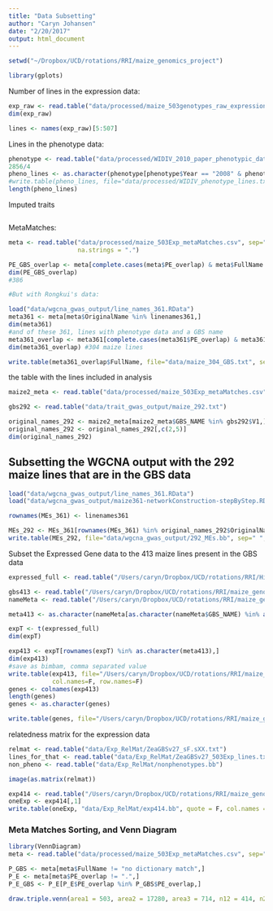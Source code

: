 ```yaml
---
title: "Data Subsetting"
author: "Caryn Johansen"
date: "2/20/2017"
output: html_document
---
```


```r
setwd("~/Dropbox/UCD/rotations/RRI/maize_genomics_project")

library(gplots)
```

Number of lines in the expression data:

```r
exp_raw <- read.table("data/processed/maize_503genotypes_raw_expression_values_FPKM_cleaned.txt", header=T, sep="\t")
dim(exp_raw)

lines <- names(exp_raw)[5:507]

```

Lines in the phenotype data:

```r
phenotype <- read.table("data/processed/WIDIV_2010_paper_phenotypic_data_cleaned.csv", header=T, sep=",")
2856/4
pheno_lines <- as.character(phenotype[phenotype$Year == "2008" & phenotype$Rep == 1,]$Entry)
#write.table(pheno_lines, file="data/processed/WIDIV_phenotype_lines.txt", sep="\n", quote = F, row.names = F)
length(pheno_lines)
```

Imputed traits

```r

```

MetaMatches:

```r
meta <- read.table("data/processed/maize_503Exp_metaMatches.csv", sep=",", header=T,
                   na.strings = ".")

PE_GBS_overlap <- meta[complete.cases(meta$PE_overlap) & meta$FullName != "no dictionary match",]
dim(PE_GBS_overlap)
#386

#But with Rongkui's data:

load("data/wgcna_gwas_output/line_names_361.RData")
meta361 <- meta[meta$OriginalName %in% linenames361,]
dim(meta361)
#and of these 361, lines with phenotype data and a GBS name
meta361_overlap <- meta361[complete.cases(meta361$PE_overlap) & meta361$FullName != "no dictionary match",]
dim(meta361_overlap) #304 maize lines

write.table(meta361_overlap$FullName, file="data/maize_304_GBS.txt", sep="\n", quote = F, row.names = F, col.names = F)
```

the table with the lines included in analysis

```r
maize2_meta <- read.table("data/processed/maize_503Exp_metaMatches.csv", header=T, sep=",")

gbs292 <- read.table("data/trait_gwas_output/maize_292.txt")

original_names_292 <- maize2_meta[maize2_meta$GBS_NAME %in% gbs292$V1,]
original_names_292 <- original_names_292[,c(2,5)]
dim(original_names_292)
```

## Subsetting the WGCNA output with the 292 maize lines that are in the GBS data

```r
load("data/wgcna_gwas_output/line_names_361.RData")
load("data/wgcna_gwas_output/maize361-networkConstruction-stepByStep.RData")

rownames(MEs_361) <- linenames361

MEs_292 <- MEs_361[rownames(MEs_361) %in% original_names_292$OriginalName,]
write.table(MEs_292, file="data/wgcna_gwas_output/292_MEs.bb", sep=" ", col.names = F, row.names = F, quote = F)
```

Subset the Expressed Gene data to the 413 maize lines present in the GBS data

```r
expressed_full <- read.table("/Users/caryn/Dropbox/UCD/rotations/RRI/Hirsch_correlations/data/processed/maize_503genotypes_FPKM_expressed.txt", sep=" ", header=T)

gbs413 <- read.table("/Users/caryn/Dropbox/UCD/rotations/RRI/maize_genomics_project/data/eQTL/ZeaGBSv27_503Exp_lines.txt")
nameMeta <- read.table("/Users/caryn/Dropbox/UCD/rotations/RRI/maize_genomics_project/data/processed/maize_503Exp_metaMatches.csv", sep=",", header=T)

meta413 <- as.character(nameMeta[as.character(nameMeta$GBS_NAME) %in% as.character(gbs413$V1),]$OriginalName)

expT <- t(expressed_full)
dim(expT)

exp413 <- expT[rownames(expT) %in% as.character(meta413),]
dim(exp413)
#save as bimbam, comma separated value
write.table(exp413, file="/Users/caryn/Dropbox/UCD/rotations/RRI/maize_genomics_project/data/eQTL/maize_414_expressedFPKM.bb", sep=",", quote=F, 
            col.names=F, row.names=F)
genes <- colnames(exp413)
length(genes)
genes <- as.character(genes)

write.table(genes, file="/Users/caryn/Dropbox/UCD/rotations/RRI/maize_genomics_project/data/eQTL/genes.txt", sep=",", quote=F, row.names = F, col.names = F)
```

relatedness matrix for the expression data

```r
relmat <- read.table("data/Exp_RelMat/ZeaGBSv27_sF.sXX.txt")
lines_for_that <- read.table("data/Exp_RelMat/ZeaGBSv27_503Exp_lines.txt")
non_pheno <- read.table("data/Exp_RelMat/nonphenotypes.bb")

image(as.matrix(relmat))

exp414 <- read.table("/Users/caryn/Dropbox/UCD/rotations/RRI/maize_genomics_project/data/eQTL/maize_414_expressedFPKM.bb", sep =",", header=T)
oneExp <- exp414[,1]
write.table(oneExp, "data/Exp_RelMat/exp414.bb", quote = F, col.names = F, row.names = F, sep="\n")
```

### Meta Matches Sorting, and Venn Diagram

```r
library(VennDiagram)
meta <- read.table("data/processed/maize_503Exp_metaMatches.csv", sep=",", header=T)

P_GBS <- meta[meta$FullName != "no dictionary match",]
P_E <- meta[meta$PE_overlap != ".",]
P_E_GBS <- P_E[P_E$PE_overlap %in% P_GBS$PE_overlap,]

draw.triple.venn(area1 = 503, area2 = 17280, area3 = 714, n12 = 414, n23=620, n13=426, n123=361, category = c("Expression Data", "GBS Data", "Phenotype Data"))
```

